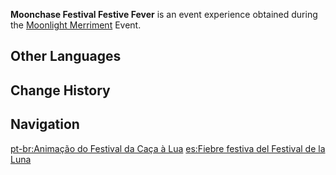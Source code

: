 {{About|experience for the [[Moonlight Merriment]] Event|the [[Lantern Rite]] Event|Festive Fever (Lantern Rite)}}
{{Item Infobox
|id           = 000131
|image        = Item Moonchase Festival Festive Fever.png
|type         = Experience
|group        = Event Items
|event        = Moonlight Merriment
|rarity       = 3
|description  = 
|source1      = Obtained by completing missions during the [[Moonlight Merriment]] Event.
}}
'''Moonchase Festival Festive Fever''' is an event experience obtained during the [[Moonlight Merriment]] Event.

==Other Languages==
{{Other Languages
|en      = Moonchase Festival Festive Fever
|zhs     = 逐月节节庆热度
|zhs_rm  = Zhúyuè-jié Jiéqìng Rèdù
|zht     = 逐月節節慶熱度
|zht_rm  = Zhúyuè-jié Jiéqìng Rèdù
|zh_tl   = Moonchase Festival Fever
|ja      = 月逐い祭の賑わい度
|ja_rm   = Tsuki'oi-sai no Nigiwai-do
|ja_tl   = Moonchase Festival Activity Level
|ko      = 축월절 축제 열기
|ko_rm   = 
|ko_tl   = 
|es      = Fiebre festiva del Festival de la Luna
|es_tl   = 
|fr      = Fièvre festive du Festival de désilune
|fr_tl   = Festive Fever of the Desilune Festival
|fr_note = ''Désilune'' is a portmanteau made of "'''dési'''re" (desire) and "'''lune'''" (moon).
|ru      = Праздничная жара Лунной охоты
|ru_tl   = 
|th      = ความสนุกของเทศกาล Moonchase
|th_rm   = Khwamsanuk khong Thetsakan Moonchase
|th_tl   = Fun of the Moonchase Festival
|vi      = Độ Náo Nhiệt Lễ Hội của Lễ Trục Nguyệt
|vi_tl   = 
|de      = Festlichkeit des Vollmondtanzes
|de_tl   = Festiveness of the Full Moon Dance
|id      = Moonchase Festival Festive Fever
|pt      = Animação do Festival da Caça à Lua
|pt_tl   = 
}}

==Change History==
{{Change History|2.1}}

==Navigation==
{{EXP Navbox|EXP Types}}
[[pt-br:Animação do Festival da Caça à Lua]]
[[es:Fiebre festiva del Festival de la Luna]]